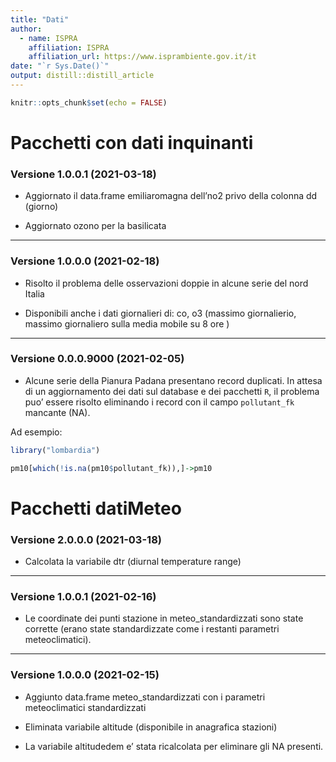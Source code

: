```yaml
---
title: "Dati"
author:
  - name: ISPRA 
    affiliation: ISPRA
    affiliation_url: https://www.isprambiente.gov.it/it
date: "`r Sys.Date()`"
output: distill::distill_article
---
```


```r
knitr::opts_chunk$set(echo = FALSE)
```

# Pacchetti con dati inquinanti

### Versione 1.0.0.1 (2021-03-18)

- Aggiornato il data.frame emiliaromagna dell'no2 privo della colonna dd (giorno)

- Aggiornato ozono per la basilicata

---

### Versione 1.0.0.0 (2021-02-18)

- Risolto il problema delle osservazioni doppie in alcune serie del nord Italia

- Disponibili anche i dati giornalieri di: co, o3 (massimo giornalierio, massimo giornaliero sulla media mobile su 8 ore )

---

### Versione 0.0.0.9000 (2021-02-05)

- Alcune serie della Pianura Padana presentano record duplicati. In attesa di un aggiornamento dei dati sul database e dei pacchetti `R`, il problema puo' essere risolto eliminando i record con il campo `pollutant_fk` mancante (NA).

Ad esempio:

```r
library("lombardia")

pm10[which(!is.na(pm10$pollutant_fk)),]->pm10

```

# Pacchetti datiMeteo

### Versione 2.0.0.0 (2021-03-18)

- Calcolata la variabile dtr (diurnal temperature range)

---

### Versione 1.0.0.1 (2021-02-16)

- Le coordinate dei punti stazione in meteo_standardizzati sono state corrette (erano state standardizzate come i restanti parametri meteoclimatici).

---

### Versione 1.0.0.0 (2021-02-15)

- Aggiunto data.frame meteo_standardizzati con i parametri meteoclimatici standardizzati

- Eliminata variabile altitude (disponibile in anagrafica stazioni)

- La variabile altitudedem e' stata ricalcolata per eliminare gli NA presenti.
